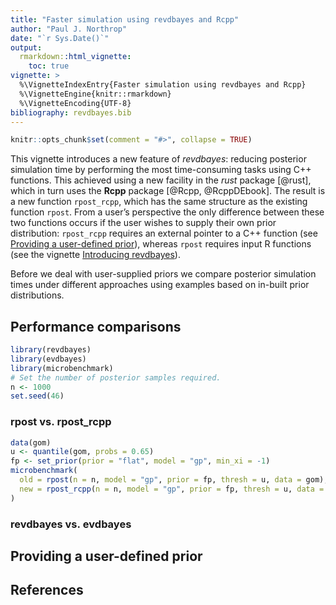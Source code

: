 ```yaml
---
title: "Faster simulation using revdbayes and Rcpp"
author: "Paul J. Northrop"
date: "`r Sys.Date()`"
output: 
  rmarkdown::html_vignette:
    toc: true
vignette: >
  %\VignetteIndexEntry{Faster simulation using revdbayes and Rcpp}
  %\VignetteEngine{knitr::rmarkdown}
  %\VignetteEncoding{UTF-8}
bibliography: revdbayes.bib
---
```


```r
knitr::opts_chunk$set(comment = "#>", collapse = TRUE)
```

This vignette introduces a new feature of *revdbayes*: reducing posterior simulation time by performing the most time-consuming tasks using C++ functions.  This achieved using a new facility in the *rust* package [@rust], which in turn uses the **Rcpp** package [@Rcpp, @RcppDEbook]. The result is a new function `rpost_rcpp`, which has the same structure as the existing function `rpost`.  From a user's perspective the only difference between these two functions occurs if the user wishes to supply their own prior distribution: `rpost_rcpp` requires an external pointer to a C++ function (see [Providing a user-defined prior](#cpp_fun)), whereas `rpost` requires input R functions (see the vignette
[Introducing revdbayes](revdbayes-vignette.html)).

Before we deal with user-supplied priors we compare posterior simulation times under different approaches using examples based on in-built prior distributions.

## Performance comparisons

```r
library(revdbayes)
library(evdbayes)
library(microbenchmark)
# Set the number of posterior samples required.
n <- 1000
set.seed(46)
```

### rpost vs. rpost_rcpp

```r
data(gom)
u <- quantile(gom, probs = 0.65)
fp <- set_prior(prior = "flat", model = "gp", min_xi = -1)
microbenchmark(
  old = rpost(n = n, model = "gp", prior = fp, thresh = u, data = gom),
  new = rpost_rcpp(n = n, model = "gp", prior = fp, thresh = u, data = gom)
)
```

### revdbayes vs. evdbayes

## Providing a user-defined prior {#cpp_fun}

## References

